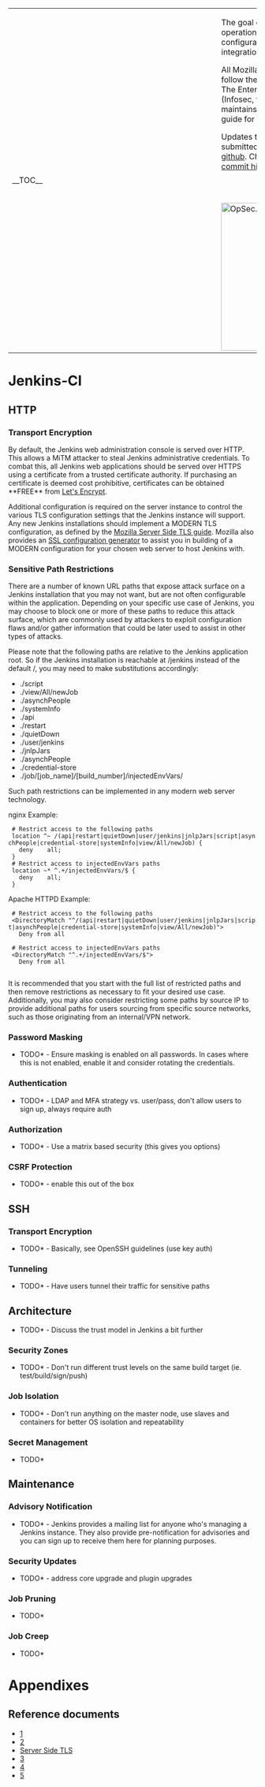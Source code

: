 <table>
  <tr>
    <td style="min-width: 25em;">__TOC__</td>
    <td style="vertical-align: top; padding-left: 1em;">
The goal of this document is to help operational teams with the configuration of Jenkins, a continuous integration/delivery application.

All Mozilla sites and deployment should follow the recommendations below.  The Enterprise Information Security (Infosec, formerly
OpSec) team maintains this document as a reference guide for operational teams.

Updates to this page should be submitted to the [https://github.com/mozilla/wikimo_opsec/ source repository on github].
Changes are detailed in the [https://github.com/mozilla/wikimo_opsec/commits/master commit history].

<span style="float: right; padding-top: 3em;">[[File:OpSec.png|300px]]</span>
    </td>
  </tr>
</table>

= Jenkins-CI =
== HTTP ==
=== Transport Encryption ===
By default, the Jenkins web administration console is served over HTTP.  This allows a MiTM attacker to steal Jenkins administrative credentials.  To combat this, all Jenkins web applications should be served over HTTPS using a certificate from a trusted certificate authority.  If purchasing an certificate is deemed cost prohibitive, certificates can be obtained **FREE** from [https://letsencrypt.org/ Let's Encrypt].

Additional configuration is required on the server instance to control the various TLS configuration settings that the Jenkins instance will support.  Any new Jenkins installations should implement a MODERN TLS configuration, as defined by the [https://wiki.mozilla.org/Security/Server_Side_TLS Mozilla Server Side TLS guide].  Mozilla also provides an [https://mozilla.github.io/server-side-tls/ssl-config-generator/ SSL configuration generator] to assist you in building of a MODERN configuration for your chosen web server to host Jenkins with.

=== Sensitive Path Restrictions ===
There are a number of known URL paths that expose attack surface on a Jenkins installation that you may not want, but are not often configurable within the application.  Depending on your specific use case of Jenkins, you may choose to block one or more of these paths to reduce this attack surface, which are commonly used by attackers to exploit configuration flaws and/or gather information that could be later used to assist in other types of attacks.

Please note that the following paths are relative to the Jenkins application root.  So if the Jenkins installation is reachable at /jenkins instead of the default /, you may need to make substitutions accordingly:

*./script
*./view/All/newJob
*./asynchPeople
*./systemInfo
*./api
*./restart
*./quietDown
*./user/jenkins
*./jnlpJars
*./asynchPeople
*./credential-store
*./job/[job_name]/[build_number]/injectedEnvVars/

Such path restrictions can be implemented in any modern web server technology.

nginx Example:

  # Restrict access to the following paths
  location ^~ /(api|restart|quietDown|user/jenkins|jnlpJars|script|asynchPeople|credential-store|systemInfo|view/All/newJob) {
    deny    all;
  }
  # Restrict access to injectedEnvVars paths
  location ~* ^.+/injectedEnvVars/$ {
    deny    all;
  }

Apache HTTPD Example:

  # Restrict access to the following paths
  <DirectoryMatch "^/(api|restart|quietDown|user/jenkins|jnlpJars|script|asynchPeople|credential-store|systemInfo|view/All/newJob)">
    Deny from all
  </DirectoryMatch>
  # Restrict access to injectedEnvVars paths
  <DirectoryMatch "^.+/injectedEnvVars/$">
    Deny from all
  </DirectoryMatch>

It is recommended that you start with the full list of restricted paths and then remove restrictions as necessary to fit your desired use case.  Additionally, you may also consider restricting some paths by source IP to provide additional paths for users sourcing from specific source networks, such as those originating from an internal/VPN network.

=== Password Masking ===
*TODO* - Ensure masking is enabled on all passwords.  In cases where this is not enabled, enable it and consider rotating the credentials.
=== Authentication ===
*TODO* - LDAP and MFA strategy vs. user/pass, don't allow users to sign up, always require auth
=== Authorization ===
*TODO* - Use a matrix based security (this gives you options)
=== CSRF Protection ===
*TODO* - enable this out of the box

== SSH ==
=== Transport Encryption ===
*TODO* - Basically, see OpenSSH guidelines (use key auth)
=== Tunneling ===
*TODO* - Have users tunnel their traffic for sensitive paths

== Architecture ==
*TODO* - Discuss the trust model in Jenkins a bit further
=== Security Zones ===
*TODO* - Don't run different trust levels on the same build target (ie. test/build/sign/push)
=== Job Isolation ===
*TODO* - Don't run anything on the master node, use slaves and containers for better OS isolation and repeatability
=== Secret Management ===
*TODO*

== Maintenance ==
=== Advisory Notification ===
*TODO* - Jenkins provides a mailing list for anyone who's managing a Jenkins instance.  They also provide pre-notification for advisories and you can sign up to receive them here for planning purposes.
=== Security Updates ===
*TODO* - address core upgrade and plugin upgrades
=== Job Pruning ===
*TODO*
=== Job Creep ===
*TODO*

= Appendixes =
== Reference documents ==

* [https://wiki.jenkins-ci.org/display/JENKINS/Jenkins+Best+Practices]
* [https://wiki.jenkins-ci.org/display/JENKINS/Securing+Jenkins]
* [https://wiki.mozilla.org/Security/Server_Side_TLS Server Side TLS]
* [https://wiki.mozilla.org/Security/Guidelines/OpenSSH]
* [https://speakerdeck.com/javuto/security-at-scale-2015-building-open-source-software-for-security]
* [https://speakerdeck.com/claudijd/attacking-cloud-services-with-source-code]
